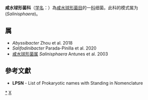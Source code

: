 {{Automatic taxobox
| taxon = Salinisphaeraceae
| authority = Naushad et al. 2015
| type genus = 咸水球形菌属<br>''Salinisphaera''
| type genus authority = Antunes et al. 2003
}}
'''咸水球形菌科'''（[[学名|学名]]：{{lang|la|''Salinisphaeraceae''}}）為[[咸水球形菌目|咸水球形菌目]]的一[[科|科]]细菌。此科的模式属为(''Salinisphaera'')。

==属==
* ''Abyssibacter'' Zhou et al. 2018
* ''Salifodinibacter'' Parada-Pinilla et al. 2020
* [[咸水球形菌属|咸水球形菌属]] ''Salinisphaera'' Antunes et al. 2003

==參考文獻==
{{reflist}}
* '''LPSN''' - List of Prokaryotic names with Standing in Nomenclature

{{taxonbar}}

[[Category:_咸水球形菌科|*]]
[[Category:2015年描述的分类群|X]]